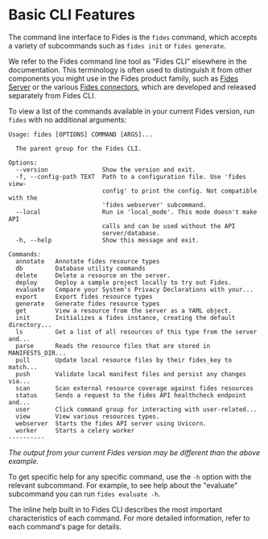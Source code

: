 
# Basic CLI Features
The command line interface to Fides is the ```fides``` command, which accepts a variety of subcommands such as ```fides init``` or ```fides generate```.

We refer to the Fides command line tool as "Fides CLI" elsewhere in the documentation. This terminology is often used to distinguish it from other components you might use in the Fides product family, such as [Fides Server](#LINK) or the various [Fides connectors](#LINK), which are developed and released separately from Fides CLI.

To view a list of the commands available in your current Fides version, run ```fides``` with no additional arguments:

```console filename="Command Line"
Usage: fides [OPTIONS] COMMAND [ARGS]...

  The parent group for the Fides CLI.

Options:
  --version               Show the version and exit.
  -f, --config-path TEXT  Path to a configuration file. Use 'fides view-
                          config' to print the config. Not compatible with the
                          'fides webserver' subcommand.
  --local                 Run in 'local_mode'. This mode doesn't make API
                          calls and can be used without the API
                          server/database.
  -h, --help              Show this message and exit.

Commands:
  annotate   Annotate fides resource types
  db         Database utility commands
  delete     Delete a resource on the server.
  deploy     Deploy a sample project locally to try out Fides.
  evaluate   Compare your System's Privacy Declarations with your...
  export     Export fides resource types
  generate   Generate fides resource types
  get        View a resource from the server as a YAML object.
  init       Initializes a fides instance, creating the default directory...
  ls         Get a list of all resources of this type from the server and...
  parse      Reads the resource files that are stored in MANIFESTS_DIR...
  pull       Update local resource files by their fides_key to match...
  push       Validate local manifest files and persist any changes via...
  scan       Scan external resource coverage against fides resources
  status     Sends a request to the fides API healthcheck endpoint and...
  user       Click command group for interacting with user-related...
  view       View various resources types.
  webserver  Starts the fides API server using Uvicorn.
  worker     Starts a celery worker 
----------
```

*The output from your current Fides version may be different than the above example.*

To get specific help for any specific command, use the ```-h``` option with the relevant subcommand. For example, to see help about the "evaluate" subcommand you can run ```fides evaluate -h```.

The inline help built in to Fides CLI describes the most important characteristics of each command. For more detailed information, refer to each command's page for details.